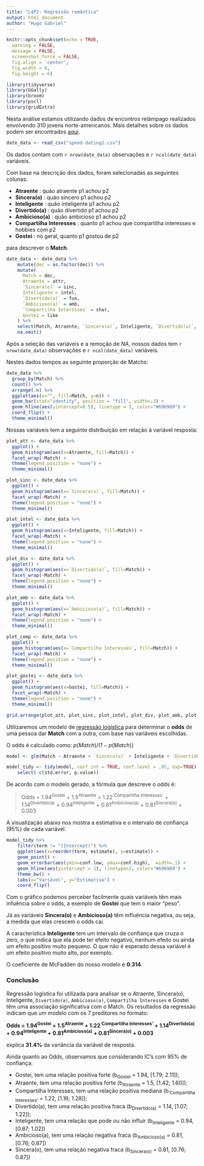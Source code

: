 ```yaml
---
title: "L4P2: Regressão romântica"
output: html_document
author: "Hugo Gabriel"
---
```


```r
knitr::opts_chunk$set(echo = TRUE,
  warning = FALSE,
  message = FALSE,
  screenshot.force = FALSE,
  fig.align = 'center',
  fig.width = 6,
  fig.height = 6)

library(tidyverse)
library(GGally)
library(broom)
library(pscl)
library(gridExtra)
```

Nesta análise estamos utilizando dados de encontros relâmpago realizados envolvendo 310 jovens norte-americanos. Mais detalhes sobre os dados podem ser encontrados [aqui](https://github.com/hugogbs/ciencia-de-dados-1/tree/master/5-regressao/speed-dating).

```r
date_data <- read_csv("speed-dating2.csv")
```

Os dados contam com `r nrow(date_data)` observações e `r ncol(date_data)` variáveis.

Com base na descrição dos dados, foram selecionadas as seguintes colunas:

- __Atraente__ : quão atraente p1 achou p2
- __Sincera(o)__ : quão sincero p1 achou p2
- __Inteligente__ : quão inteligente p1 achou p2
- __Divertido(a)__ : quão divertido p1 achou p2
- __Ambicioso(a)__ : quão ambicioso p1 achou p2
- __Compartilha Interesses__ : quanto p1 achou que compartilha interesses e hobbies com p2
- __Gostei__ : no geral, quanto p1 gostou de p2

para descrever o __Match__.

```r
date_data <- date_data %>%
    mutate(dec = as.factor(dec)) %>%
    mutate(
      Match = dec,
      Atraente = attr,
      `Sincera(o)` = sinc,
      Inteligente = intel,
      `Divertido(a)` = fun,
      `Ambicioso(a)` = amb,
      `Compartilha Interesses` = shar,
      Gostei = like
    ) %>%
    select(Match, Atraente, `Sincera(o)`, Inteligente, `Divertido(a)`, `Ambicioso(a)`, `Compartilha Interesses`, Gostei) %>%
    na.omit()
```

Após a seleção das variáveis e a remoção de _NA_, nossos dados tem `r nrow(date_data)` observações e `r ncol(date_data)` variáveis.

Nestes dados tempos as seguinte proporção de Matchs:

```r
date_data %>%
  group_by(Match) %>%
  count() %>% 
  arrange(-n) %>%
  ggplot(aes(x="", fill=Match, y=n)) +
  geom_bar(stat="identity", position = "fill", width=.3) +
  geom_hline(aes(yintercept=0.5), linetype = 3, color="#696969") +
  coord_flip() +
  theme_minimal()
```


Nossas variáveis tem a seguinte distribuição em relação à variável resposta:

```r

plot_att <- date_data %>%
  ggplot() +
  geom_histogram(aes(x=Atraente, fill=Match)) +
  facet_wrap(~Match) +
  theme(legend.position = "none") +
  theme_minimal()

plot_sinc <- date_data %>%
  ggplot() +
  geom_histogram(aes(x=`Sincera(o)`, fill=Match)) +
  facet_wrap(~Match) +
  theme(legend.position = "none") +
  theme_minimal()

plot_intel <- date_data %>%
  ggplot() +
  geom_histogram(aes(x=Inteligente, fill=Match)) +
  facet_wrap(~Match) +
  theme(legend.position = "none") +
  theme_minimal()

plot_div <- date_data %>%
  ggplot() +
  geom_histogram(aes(x=`Divertido(a)`, fill=Match)) +
  facet_wrap(~Match) +
  theme(legend.position = "none") +
  theme_minimal()

plot_amb <- date_data %>%
  ggplot() +
  geom_histogram(aes(x=`Ambicioso(a)`, fill=Match)) +
  facet_wrap(~Match) +
  theme(legend.position = "none") +
  theme_minimal()

plot_comp <- date_data %>%
  ggplot() +
  geom_histogram(aes(x=`Compartilha Interesses`, fill=Match)) +
  facet_wrap(~Match) +
  theme(legend.position = "none") +
  theme_minimal()

plot_gostei <- date_data %>%
  ggplot() +
  geom_histogram(aes(x=Gostei, fill=Match)) +
  facet_wrap(~Match) +
  theme(legend.position = "none") + 
  theme_minimal()

grid.arrange(plot_att, plot_sinc, plot_intel, plot_div, plot_amb, plot_comp, plot_gostei, ncol=2)
```



Utilizaremos um modelo de [regressão logística](https://pt.wikipedia.org/wiki/Regress%C3%A3o_log%C3%ADstica) para determinar o __odds__ de uma pessoa dar __Match__ com a outra, com base nas variáveis escolhidas.

O odds é calculado como: $p(Match)/(1 - p(Match))$ 

```r
model <- glm(Match ~ Atraente + `Sincera(o)` + Inteligente + `Divertido(a)` + `Ambicioso(a)` + `Compartilha Interesses` + Gostei, data = date_data, family = 'binomial')
```

```r
model_tidy <- tidy(model, conf.int = TRUE, conf.level = .95, exp=TRUE) %>%
    select(-c(std.error, p.value))
```

De acordo com o modelo gerado, a fórmula que descreve o odds é:

> Odds = 1.94^Gostei^ + 1.5^Atraente^ + 1.22^'Compartilha Interesses'^ + 1.14^Divertido(a)^ + 0.94^Inteligente^ + 0.81^Ambicioso(a)^ + 0.81^Sincera(o)^ + 0.003

A visualização abaixo nos mostra a estimativa e o intervalo de confiança (95%) de cada variável.

```r
model_tidy %>%
    filter(term != "(Intercept)") %>%
    ggplot(aes(x=reorder(term, estimate), y=estimate)) +
    geom_point() +
    geom_errorbar(aes(ymin=conf.low, ymax=conf.high),  width=.1) +
    geom_hline(aes(yintercept = 1), linetype=2, color="#696969") +
    theme_bw() +
    labs(x="Variável", y="Estimativa") + 
    coord_flip()
```


Com o gráfico podemos perceber facilmente quais variáveis têm mais infuência sobre o odds, a exemplo de __Gostei__ que tem o maior "peso".

Já as variáveis __Sincera(o)__ e __Ambicioso(a)__ têm influência negativa, ou seja, a medida que elas crescem o odds cai.

A característica __Inteligente__ tem um intervalo de confiança que cruza o zero, o que indica que ela pode ter efeito negativo, nenhum efeito ou ainda um efeito positivo muito pequeno. O que não é esperado dessa variável é um efeito positivo muito alto, por exemplo.

O coeficiente de McFadden do nosso modelo é __0.314__.

### Conclusão

Regressão logística foi utilizada para analisar se o Atraente, Sincera(o), Inteligente, `Divertido(a)`, `Ambicioso(a)`, `Compartilha Interesses` e Gostei têm uma associação significativa com o Match. Os resultados da regressão indicam que um modelo com os 7 preditores no formato:

__Odds = 1.94^Gostei^ + 1.5^Atraente^ + 1.22^'Compartilha Interesses'^ + 1.14^Divertido(a)^ + 0.94^Inteligente^ + 0.81^Ambicioso(a)^ + 0.81^Sincera(o)^ + 0.003__

explica __31.4%__ da variância da variável de resposta.

Ainda quanto ao Odds, observamos que considerando IC's com 95% de confiança:

- Gostei, tem uma relação positiva forte (b~Gostei~ = 1.94, [1.79; 2.11]); 
- Atraente, tem uma relação positiva forte (b~Atraente~ = 1.5, [1.42; 1.60]);
- Compartilha Interesses, tem uma relação positiva mediana (b~'Compartilha Interesses'~ = 1.22, [1.16; 1.28]);
- Divertido(a), tem uma relação positiva fraca (b~Divertido(a)~ = 1.14, [1.07; 1.22]);
- Inteligente, tem uma relação que pode ou não influir (b~Inteligente~ = 0.94, [0.87; 1.02])
- Ambicioso(a), tem uma relação negativa fraca (b~Ambicioso(a)~ = 0.81, [0.76; 0.87])
- Sincera(o), tem uma relação negativa fraca (b~Sincera(o)~ = 0.81, [0.76; 0.87])



